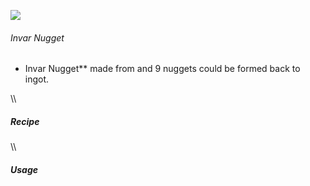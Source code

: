 ![](/mods/techreborn/invar_nugget.png)

###### Invar Nugget


- Invar Nugget** made from
        <Mcitem id="techreborn:invar_ingot"/> and 9
        nuggets could be formed back to ingot.

\\\\

##### Recipe

<Recipe recipe=" input air air air input air techreborn:invar_ingot air
input air air air output techreborn:invar_nugget,9 "/>
\\\\

##### Usage

<Recipe recipe=" input techreborn:invar_nugget techreborn:invar_nugget
techreborn:invar_nugget input techreborn:invar_nugget
techreborn:invar_nugget techreborn:invar_nugget input
techreborn:invar_nugget techreborn:invar_nugget techreborn:invar_nugget
output techreborn:invar_ingot "/>
